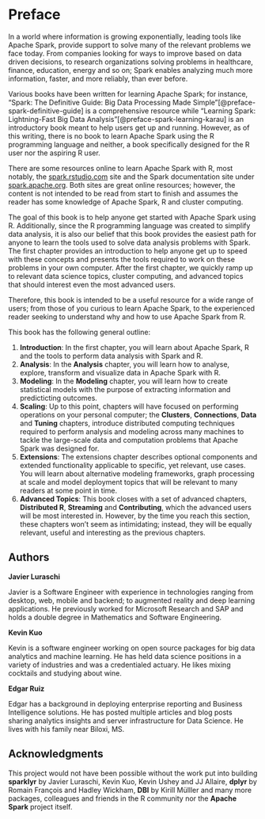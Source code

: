 # Preface {-}

In a world where information is growing exponentially, leading tools like Apache Spark, provide support to solve many of the relevant problems we face today. From companies looking for ways to improve based on data driven decisions, to research organizations solving problems in healthcare, finance, education, energy and so on; Spark enables analyzing much more information, faster, and more reliably, than ever before.

Various books have been written for learning Apache Spark; for instance, "Spark: The Definitive Guide: Big Data Processing Made Simple"[@preface-spark-definitive-guide] is a comprehensive resource while "Learning Spark: Lightning-Fast Big Data Analysis"[@preface-spark-learning-karau] is an introductory book meant to help users get up and running. However, as of this writing, there is no book to learn Apache Spark using the R programming language and neither, a book specifically designed for the R user nor the aspiring R user.

There are some resources online to learn Apache Spark with R, most notably, the [spark.rstudio.com](https://spark.rstudio.com) site and the Spark documentation site under [spark.apache.org](https://spark.apache.org/docs/latest/index.html). Both sites are great online resources; however, the content is not intended to be read from start to finish and assumes the reader has some knowledge of Apache Spark, R and cluster computing.

The goal of this book is to help anyone get started with Apache Spark using R. Additionally, since the R programming language was created to simplify data analysis, it is also our belief that this book provides the easiest path for anyone to learn the tools used to solve data analysis problems with Spark. The first chapter provides an introduction to help anyone get up to speed with these concepts and presents the tools required to work on these problems in your own computer. After the first chapter, we quickly ramp up to relevant data science topics, cluster computing, and advanced topics that should interest even the most advanced users.

Therefore, this book is intended to be a useful resource for a wide range of users; from those of you curious to learn Apache Spark, to the experienced reader seeking to understand why and how to use Apache Spark from R.

This book has the following general outline:

1. **Introduction**: In the first chapter, you will learn about Apache Spark, R and the tools to perform data analysis with Spark and R.
2. **Analysis**: In the **Analysis** chapter, you will learn how to analyse, explore, transform and visualize data in Apache Spark with R.
3. **Modeling**: In the **Modeling** chapter, you will learn how to create statistical models with the purpose of extracting information and predicticting outcomes.
4. **Scaling**: Up to this point, chapters will have focused on performing operations on your personal computer; the **Clusters**, **Connections**, **Data** and **Tuning** chapters, introduce distributed computing techniques required to perform analysis and modeling across many machines to tackle the large-scale data and computation problems that Apache Spark was designed for.
5. **Extensions**: The extensions chapter describes optional components and extended functionality applicable to specific, yet relevant, use cases. You will learn about alternative modeling frameworks, graph processing at scale and model deployment topics that will be relevant to many readers at some point in time.
6. **Advanced Topics**: This book closes with a set of advanced chapters, **Distributed R**, **Streaming** and **Contributing**, which the advanced users will be most interested in. However, by the time you reach this section, these chapters won't seem as intimidating; instead, they will be equally relevant, useful and interesting as the previous chapters.

## Authors {-}

**Javier Luraschi**

Javier is a Software Engineer with experience in technologies ranging from desktop, web, mobile and backend; to augmented reality and deep learning applications. He previously worked for Microsoft Research and SAP and holds a double degree in Mathematics and Software Engineering.

**Kevin Kuo**

Kevin is a software engineer working on open source packages for big data analytics and machine learning. He has held data science positions in a variety of industries and was a credentialed actuary. He likes mixing cocktails and studying about wine.

**Edgar Ruiz**

Edgar has a background in deploying enterprise reporting and Business Intelligence solutions. He has posted multiple articles and blog posts sharing analytics insights and server infrastructure for Data Science. He lives with his family near Biloxi, MS.

## Acknowledgments {-}

This project would not have been possible without the work put into building **sparklyr** by Javier Luraschi, Kevin Kuo, Kevin Ushey and JJ Allaire, **dplyr** by Romain François and Hadley Wickham, **DBI** by Kirill Mülller and many more packages, colleagues and friends in the R community nor the **Apache Spark** project itself.
